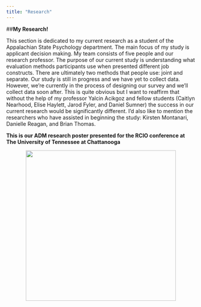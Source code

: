```yaml
---
title: "Research"
---
```


##**My Research!**

This section is dedicated to my current research as a student of the Appalachian State Psychology department. The main focus of my study is applicant decision making. My team consists of five people and our research professor. The purpose of our current study is understanding what evaluation methods participants use when presented different job constructs. There are ultimately two methods that people use: joint and separate. Our study is still in progress and we have yet to collect data. However, we're currently in the process of designing our survey and we'll collect data soon after. This is quite obvious but I want to reaffirm that without the help of my professor Yalcin Acikgoz and fellow students (Caitlyn Nearhood, Elise Haylett, Jarod Fyler, and Daniel Sumner) the success in our current research would be significantly different. I'd also like to mention the researchers who have assisted in beginning the study: Kirsten Montanari, Danielle Reagan, and Brian Thomas. 


**This is our ADM research poster presented for the RCIO conference at The University of Tennessee at Chattanooga**
<figure align = "middle">
<img src= "ConnorWebPic.jpg" style = "width:400px;">